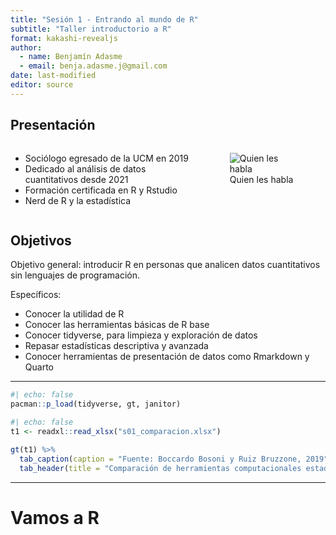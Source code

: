 ```yaml
---
title: "Sesión 1 - Entrando al mundo de R"
subtitle: "Taller introductorio a R"
format: kakashi-revealjs
author: 
  - name: Benjamín Adasme
  - email: benja.adasme.j@gmail.com
date: last-modified
editor: source
---
```


## Presentación

:::: {.columns}

::: {.column width="60%"}
:::{.nonincremental} 
::: {.smaller}

- Sociólogo egresado de la UCM en 2019
- Dedicado al análisis de datos cuantitativos desde 2021
- Formación certificada en R y Rstudio
- Nerd de R y la estadística

:::
:::
:::


::: {.column width="40%"}

![Quien les habla](foto Benjamín Adasme 2.jpg)
:::

::::

## Objetivos

Objetivo general: introducir R en personas que analicen datos cuantitativos sin lenguajes de programación.

Específicos:

:::{.nonincremental}
- Conocer la utilidad de R
- Conocer las herramientas básicas de R base
- Conocer tidyverse, para limpieza y exploración de datos 
- Repasar estadísticas descriptiva y avanzada 
- Conocer herramientas de presentación de datos como Rmarkdown y Quarto 

:::

---

```r
#| echo: false
pacman::p_load(tidyverse, gt, janitor)
```


```r
#| echo: false
t1 <- readxl::read_xlsx("s01_comparacion.xlsx")

gt(t1) %>% 
  tab_caption(caption = "Fuente: Boccardo Bosoni y Ruiz Bruzzone, 2019") %>% 
  tab_header(title = "Comparación de herramientas computacionales estadísticas")

```



---
# Vamos a R

